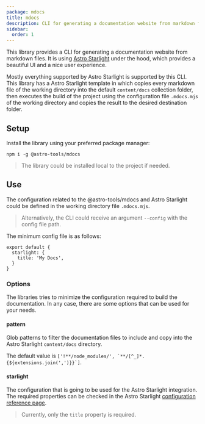 ```yaml
---
package: mdocs
title: mdocs
description: CLI for generating a documentation website from markdown files of the working directory using Astro Starlight under the hood
sidebar:
  order: 1
---
```



<BetaAdvice />

This library provides a CLI for generating a documentation website from markdown files.
It is using [Astro Starlight](https://starlight.astro.build/) under the hood, which provides a beautiful UI and a nice user experience.

Mostly everything supported by Astro Starlight is supported by this CLI.
This library has a Astro Starlight template in which copies every markdown file of the working directory into the default `content/docs` collection folder,
then executes the build of the project using the configuration file `.mdocs.mjs` of the working directory and copies the result to the desired destination folder.

## Setup

Install the library using your preferred package manager:
```
npm i -g @astro-tools/mdocs
```

> The library could be installed local to the project if needed.

## Use

The configuration related to the @astro-tools/mdocs and Astro Starlight could be defined in the working directory file `.mdocs.mjs`.

> Alternatively, the CLI could receive an argument `--config` with the config file path.

The minimum config file is as follows:

```javscript
export default {
  starlight: {
    title: 'My Docs',
  }
}
```

### Options

The libraries tries to minimize the configuration required to build the documentation. In any case, there are some options that can be used for your needs.

#### pattern

Glob patterns to filter the documentation files to include and copy into the Astro Starlight `content/docs` directory.

The default value is ```['!**/node_modules/', `**/[^_]*.{${extensions.join(',')}}`]```.

#### starlight

The configuration that is going to be used for the Astro Starlight integration.
The required properties can be checked in the Astro Starlight [configuration reference page](https://starlight.astro.build/reference/configuration/).

> Currently, only the `title` property is required.
